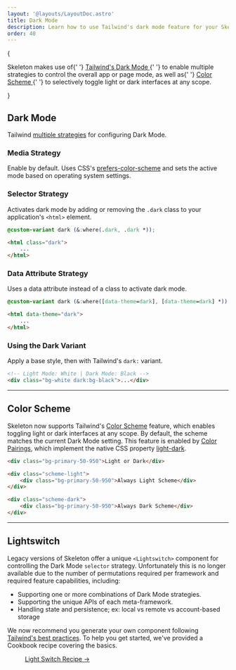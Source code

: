 ```yaml
---
layout: '@layouts/LayoutDoc.astro'
title: Dark Mode
description: Learn how to use Tailwind's dark mode feature for your Skeleton project.
order: 40
---
```



{

<p class="text-xl">
	Skeleton makes use of{' '}
	<a className="anchor" href="https://tailwindcss.com/docs/dark-mode" target="_blank" rel="external">
		Tailwind's Dark Mode
	</a>{' '}
	to enable multiple strategies to control the overall app or page mode, as well as{' '}
	<a className="anchor" href="https://tailwindcss.com/docs/color-scheme" target="_blank" rel="external">
		Color Scheme
	</a>{' '}
	to selectively toggle light or dark interfaces at any scope.
</p>

}

## Dark Mode

Tailwind [multiple strategies](https://tailwindcss.com/docs/dark-mode) for configuring Dark Mode.

### Media Strategy

Enable by default. Uses CSS's [prefers-color-scheme](https://developer.mozilla.org/en-US/docs/Web/CSS/@media/prefers-color-scheme) and sets the active mode based on operating system settings.

### Selector Strategy

Activates dark mode by adding or removing the `.dark` class to your application's `<html>` element.

```css
@custom-variant dark (&:where(.dark, .dark *));
```

```html
<html class="dark">
	...
</html>
```

### Data Attribute Strategy

Uses a data attribute instead of a class to activate dark mode.

```css
@custom-variant dark (&:where([data-theme=dark], [data-theme=dark] *));
```

```html
<html data-theme="dark">
	...
</html>
```

### Using the Dark Variant

Apply a base style, then with Tailwind's `dark:` variant.

```html
<!-- Light Mode: White | Dark Mode: Black -->
<div class="bg-white dark:bg-black">...</div>
```

---

## Color Scheme

Skeleton now supports Tailwind's [Color Scheme](https://tailwindcss.com/docs/color-scheme) feature, which enables toggling light or dark interfaces at any scope. By default, the scheme matches the current Dark Mode setting. This feature is enabled by [Color Pairings](/docs/design/colors#color-pairings), which implement the native CSS property [light-dark](https://developer.mozilla.org/en-US/docs/Web/CSS/color_value/light-dark).

```html
<div class="bg-primary-50-950">Light or Dark</div>

<div class="scheme-light">
	<div class="bg-primary-50-950">Always Light Scheme</div>
</div>

<div class="scheme-dark">
	<div class="bg-primary-50-950">Always Dark Scheme</div>
</div>
```

---

## Lightswitch

Legacy versions of Skeleton offer a unique `<Lightswitch>` component for controlling the Dark Mode `selector` strategy. Unfortunately this is no longer available due to the number of permutations required per framework and required feature capabilities, including:

- Supporting one or more combinations of Dark Mode strategies.
- Supporting the unique APIs of each meta-framework.
- Handling state and persistence; ex: local vs remote vs account-based storage

We now recommend you generate your own component following [Tailwind's best practices](https://tailwindcss.com/docs/dark-mode). To help you get started, we've provided a Cookbook recipe covering the basics.

<figure class="linker bg-noise">
	<a class="btn preset-filled" href="/docs/guides/cookbook/light-switch">
		Light Switch Recipe &rarr;
	</a>
</figure>
